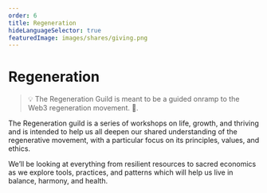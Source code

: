 ```yaml
---
order: 6
title: Regeneration
hideLanguageSelector: true
featuredImage: images/shares/giving.png
---
```


# Regeneration

> 💡 The Regeneration Guild is meant to be a guided onramp to the Web3 regeneration movement. 🌱.

The Regeneration guild is a series of workshops on life, growth, and thriving and is intended to help us all deepen our shared understanding of the regenerative movement, with a particular focus on its principles, values, and ethics.

We’ll be looking at everything from resilient resources to sacred economics as we explore tools, practices, and patterns which will help us live in balance, harmony, and health.